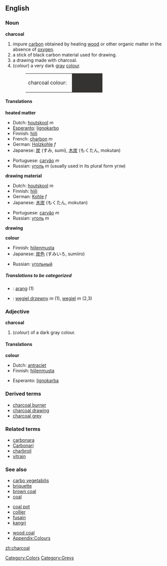 {{wikipedia}}
==English==

===Noun===
'''charcoal'''
#impure [[carbon]] obtained by heating [[wood]] or other organic matter in the absence of [[oxygen]].
#a stick of black carbon material used for drawing.
#a drawing made with charcoal. 
#(''colour'') a very dark [[gray]] [[colour]].
#:<table><tr><td>charcoal colour: &nbsp;</td><td bgcolor="#343332" width="80">&nbsp; </td></tr></table>

====Translations====
'''heated matter'''
{{top}}
*Dutch: [[houtskool]] ''m''
*[[Esperanto]]: [[lignokarbo]]
*Finnish: [[hiili]]
*French: [[charbon]] ''m'' 
*German: [[Holzkohle]] ''f''
*Japanese: [[炭]] (すみ, sumi), [[木炭]] (もくたん, mokutan)
{{mid}}
*Portuguese: [[carvão]] ''m''
*Russian: [[уголь]] ''m'' (usually used in its plural form угли)
{{bottom}}

'''drawing material'''
{{top}}
*Dutch: [[houtskool]] ''m''
*Finnish: [[hiili]]
*German: [[Kohle]] ''f''
*Japanese: [[木炭]] (もくたん, mokutan)
{{mid}}
*Portuguese: [[carvão]] ''m''
*Russian: [[уголь]] ''m''
{{bottom}}

'''drawing'''
{{top}}
{{mid}}
{{bottom}}

'''colour'''
{{top}}
*Finnish: [[hiilenmusta]]
*Japanese: [[炭]][[色]] (すみいろ, sumiiro)
{{mid}}
*Russian: [[угольный]]
{{bottom}}

=====Translations to be categorized=====
{{checktrans}}
<!--Remove this section once all of the translations below have been moved into the tables above.-->

*{{ttbc|Indonesian}}: [[arang]] (1)
*{{ttbc|Polish}}: [[węgiel drzewny]] ''m'' (1), [[węgiel]] ''m'' (2,3)

===Adjective===
'''charcoal'''
#(''colour'') of a dark gray colour.

====Translations====
'''colour'''
{{top}}
*Dutch: [[antraciet]]
*Finnish: [[hiilenmusta]]
{{mid}}
*Esperanto: [[lignokarba]]
{{bottom}}

===Derived terms===
*[[charcoal burner]]
*[[charcoal drawing]]
*[[charcoal grey]]

===Related terms===
*[[carbonara]]
*[[Carbonari]]
*[[charbroil]]
*[[vitrain]]

===See also===
{{top3}}
*[[carbo vegetabilis]]
*[[briquette]]
*[[brown coal]]
*[[coal]]
{{mid3}}
*[[coal pot]]
*[[collier]]
*[[fusain]]
*[[kangri]]
{{mid3}}
*[[wood coal]]
*[[Wiktionary_Appendix:Colours|Appendix:Colours]]
{{bottom}}

[[Category:Colors]]
[[Category:Greys]]

[[zh:charcoal]]